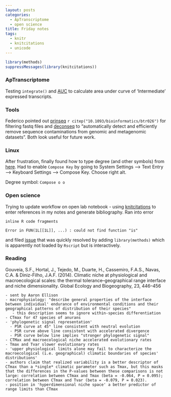 ```yaml
---
layout: posts
categories: 
  - ApTranscriptome 
  - open science
title: Friday notes
tags: 
  - knitr
  - knitcitations
  - unicode
---
```


```r
library(methods)
suppressMessages(library(knitcitations))
```

### ApTranscriptome

Testing `integrate()` and [AUC](http://stackoverflow.com/questions/4954507/calculate-the-area-under-a-curve-in-r) to calculate area under curve of 'Intermediate' expressed transcripts.


### Tools

Federico pointed out [prinseq](http://prinseq.sourceforge.net/index.html) `r citep("10.1093/bioinformatics/btr026")` for filtering fastq files and [deconseq](http://deconseq.sourceforge.net/index.html) to "automatically detect and efficiently remove sequence contaminations from genomic and metagenomic datasets". Both look useful for future work.


### Linux

After frustration, finally found how to type degree (and other symbols) from [here](http://fsymbols.com/keyboard/linux/compose/). Had to enable `Compose Key` by going to System Settings --> Text Entry --> Keyboard Settings --> Compose Key. Choose right alt. 

Degree symbol: `Compose o o`


### Open science

Trying to update workflow on open lab notebook - using [knitcitations](https://github.com/cboettig/knitcitations) to enter references in my notes and generate bibliography. Ran into error 

    inline R code fragments
    
    Error in FUN(1L[[1L]], ...) : could not find function "is"

and filed [issue](https://github.com/cboettig/knitcitations/issues/52) that was quickly resolved by adding `library(methods)` which is apparently not loaded by `Rscript` but is interactively. 


### Reading

Gouveia, S.F., Hortal, J., Tejedo, M., Duarte, H., Cassemiro, F.A.S., Navas, C.A. & Diniz-Filho, J.A.F. (2014). Climatic niche at physiological and macroecological scales: the thermal tolerance–geographical range interface and niche dimensionality. Global Ecology and Biogeography, 23, 446–456

    - sent by Aaron Ellison
    - macrophysiology: "describe general properties of the interface between individual' endurance of environmental conditions and their geographical patterns of distribution of their species"
       - this description seems to ignore within-species differentiation
    - CTmax for 47 species of anurans
    - 'phylogenetic signal representation'
      - PSR curve at 45° line consistent with neutral evolution
      - PSR curve above line consistent with accelerated divergence
      - PSR curve below line implies "stronger phylogenetic signal"
    - CTMax and macroecological niche accelerated evolutionary rates
    - Tmax and Tvar slower evolutionary rates
    - 'upper physiological limits alone may fail to characterize the macroecological (i.e. geographical) climatic boundaries of species' distributions'
    - authors claim that realized variability is a better descriptor of CTmax than a *single* climatic parameter such as Tmax, but this masks that the differences in the P-values between these comparisons is not large: correlation between CTmax and Tmax (beta = -0.064, P = 0.095); correlation between CTmax and Tvar (beta = -0.079, P = 0.023). 
    - position in 'hyperdimensional niche space' a better predictor of range limits than CTmax

